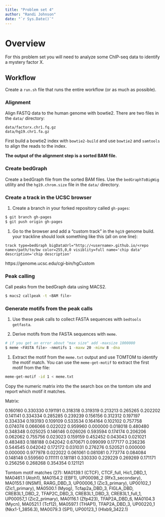 ```yaml
---
title: "Problem set 4"
author: "Randi Johnson"
date: "`r Sys.Date()`"
---
```


# Overview

For this problem set you will need to analyze some ChIP-seq data to
identify a mystery factor X.

## Workflow

Create a `run.sh` file that runs the entire workflow (or as much as possible).

### Alignment

Align FASTQ data to the human genome with bowtie2. There are two files
in the `data/` directory:

```
data/factorx.chr1.fq.gz
data/hg19.chr1.fa.gz
```

First build a bowtie2 index with `bowtie2-build` and use `bowtie2` and `samtools` to align the reads to the index.

**The output of the alignment step is a sorted BAM file.**

### Create bedGraph

Create a bedGraph file from the sorted BAM files. Use the
`bedGraphToBigWig` utility and the `hg19.chrom.size` file in the `data/`
directory.

### Create a track in the UCSC browser

1. Create a branch in your forked repository called `gh-pages`:

```bash
$ git branch gh-pages
$ git push origin gh-pages
```

1. Go to the browser and add a "custom track" in the `hg19` genome build.
your trackline should look something like this (all on one line):

```
track type=bedGraph bigDataUrl="http://<username>.github.io/<repo name>/path/to/bw color=255,0,0 visiblity=full name='chip data' description='chip description'
```
https://genome.ucsc.edu/cgi-bin/hgCustom


### Peak calling

Call peaks from the bedGraph data using MACS2.

```bash
$ macs2 callpeak -t <BAM file>
```


### Generate motifs from the peak calls

1. Use these peak calls to collect FASTA sequences with `bedtools getfasta`.

1. Derive motifs from the FASTA sequences with `meme`.

```bash
# if you get an error about "max size" add -maxsize 1000000
$ meme <FASTA file> -nmotifs 1 -maxw 20 -minw 8 -dna 
```

1. Extract the motif from the `meme.txt` output and use TOMTOM to identify
the motif match. You can use the `meme-get-motif` to extract the first motif from the file:

```bash
meme-get-motif -id 1 < meme.txt
```

Copy the numeric matrix into the the search box on the tomtom site and report which motif it matches.

Matrix:

 0.160160  0.330330  0.191191  0.318318
 0.319319  0.213213  0.265265  0.202202
 0.141141  0.334334  0.285285  0.239239
 0.156156  0.312312  0.197197  0.334334
 0.193193  0.109109  0.533534  0.164164
 0.102102  0.757758  0.074074  0.066066
 0.022022  0.959960  0.000000  0.018018
 0.480480  0.348348  0.025025  0.146146
 0.026026  0.593594  0.174174  0.206206
 0.062062  0.755756  0.023023  0.159159
 0.452452  0.043043  0.021021  0.483483
 0.188188  0.042042  0.670671  0.099099
 0.177177  0.236236  0.544545  0.042042
 0.172172  0.031031  0.276276  0.520521
 0.000000  0.000000  0.977978  0.022022
 0.061061  0.081081  0.773774  0.084084
 0.148148  0.559560  0.111111  0.181181
 0.330330  0.229229  0.269269  0.171171
 0.256256  0.268268  0.354354  0.121121

Tomtom motif matches (27):
MA0139.1 (CTCF), CTCF_full, Hic1_DBD_1, MA0461.1 (Atoh1), MA0154.2 (EBF1), UP00098_2 (Rfx3_secondary), MA0155.1 (INSM1), RARG_DBD_3, UP00006_1 (Zic3_primary), UP00102_1 (Zic1_primary), MA0500.1 (Myog), Tcfap2a_DBD_3, FIGLA_DBD, CREB3L1_DBD_2, TFAP2C_DBD_3, CREB3L1_DBD_3, CREB3L1_full_1, UP00057_1 (Zic2_primary), MA0116.1 (Zfp423), TFAP2A_DBD_6, MA0104.3 (Mycn), MA0521.1 (Tcf12), MA0597.1 (THAP1), TFAP2A_DBD_3, UP00220_1 (Nkx1-1_3856.3), MA0079.3 (SP1), UP00123_1 (Hlxb9_3422.1)
